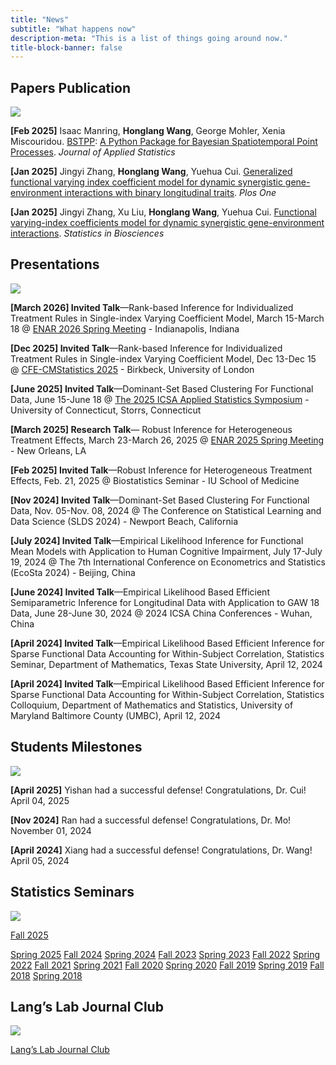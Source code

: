 ```yaml
---
title: "News"
subtitle: "What happens now"
description-meta: "This is a list of things going around now."
title-block-banner: false
---
```



## Papers Publication

::: {.grid}

::: {.g-col-12 .g-col-md-2}
![](/files/images/paper.WEBP)

:::

::: {.g-col-12 .g-col-md-10}


**[Feb 2025]** Isaac Manring, **Honglang Wang**, George Mohler, Xenia Miscouridou. [BSTPP](https://github.com/imanring/BSTPP): [A Python Package for Bayesian Spatiotemporal Point Processes](https://doi.org/10.1080/02664763.2025.2462969). *Journal of Applied Statistics*

**[Jan 2025]** Jingyi Zhang, **Honglang Wang**, Yuehua Cui. [Generalized functional varying index coefficient model for dynamic synergistic gene-environment interactions with binary longitudinal traits](https://journals.plos.org/plosone/article?id=10.1371/journal.pone.0318103&?utm_id=plos111&utm_source=internal&utm_medium=email&utm_campaign=author). *Plos One*

**[Jan 2025]** Jingyi Zhang, Xu Liu, **Honglang Wang**, Yuehua Cui. [Functional varying-index coefficients model for dynamic synergistic gene-environment interactions](https://link.springer.com/article/10.1007/s12561-024-09472-3?utm_source=rct_congratemailt&utm_medium=email&utm_campaign=nonoa_20250108&utm_content=10.1007%2Fs12561-024-09472-3). *Statistics in Biosciences*
:::

:::


## Presentations

::: {.grid}

::: {.g-col-12 .g-col-md-2}
![](/files/images/presentation.WEBP)

:::

::: {.g-col-12 .g-col-md-10}

**[March 2026] Invited Talk**---Rank-based Inference for Individualized Treatment Rules in Single-index Varying Coefficient Model, March 15-March 18 @ [ENAR 2026 Spring Meeting](https://www.enar.org/meetings/spring2026/) - Indianapolis, Indiana

**[Dec 2025] Invited Talk**---Rank-based Inference for Individualized Treatment Rules in Single-index Varying Coefficient Model, Dec 13-Dec 15 @ [CFE-CMStatistics 2025](https://www.cmstatistics.org/CFECMStatistics2025/) - Birkbeck, University of London

**[June 2025] Invited Talk**---Dominant-Set Based Clustering For Functional Data, June 15-June 18 @ [The 2025 ICSA Applied Statistics Symposium](https://symposium2025.icsa.org/) - University of Connecticut, Storrs, Connecticut

**[March 2025] Research Talk**--- Robust Inference for Heterogeneous Treatment Effects, March 23-March 26, 2025 @ [ENAR 2025 Spring Meeting](https://www.enar.org/meetings/spring2025/) - New Orleans, LA

**[Feb 2025] Invited Talk**---Robust Inference for Heterogeneous Treatment Effects, Feb. 21, 2025 @ Biostatistics Seminar - IU School of Medicine

**[Nov 2024] Invited Talk**---Dominant-Set Based Clustering For Functional Data, Nov. 05-Nov. 08, 2024 @ The Conference on Statistical Learning and Data Science (SLDS 2024) - Newport Beach, California

**[July 2024] Invited Talk**---Empirical Likelihood Inference for Functional Mean Models with Application to Human Cognitive Impairment, July 17-July 19, 2024 @ The 7th International Conference on Econometrics and Statistics (EcoSta 2024) - Beijing, China

**[June 2024] Invited Talk**---Empirical Likelihood Based Efficient Semiparametric Inference for Longitudinal Data with Application to GAW 18 Data, June 28-June 30, 2024 @ 2024 ICSA China Conferences - Wuhan, China

**[April 2024] Invited Talk**---Empirical Likelihood Based Efficient Inference for Sparse Functional Data Accounting for Within-Subject Correlation, Statistics Seminar, Department of Mathematics, Texas State University, April 12, 2024

**[April 2024] Invited Talk**---Empirical Likelihood Based Efficient Inference for Sparse Functional Data Accounting for Within-Subject Correlation, Statistics Colloquium, Department of Mathematics and Statistics, University of Maryland Baltimore County (UMBC), April 12, 2024

:::

:::

## Students Milestones

::: {.grid}

::: {.g-col-12 .g-col-md-2}
![](/files/images/student.WEBP)

:::

::: {.g-col-12 .g-col-md-10}

**[April 2025]** Yishan had a successful defense! Congratulations, Dr. Cui! April 04, 2025

**[Nov 2024]** Ran had a successful defense! Congratulations, Dr. Mo! November 01, 2024

**[April 2024]** Xiang had a successful defense! Congratulations, Dr. Wang! April 05, 2024

:::

:::

## Statistics Seminars

::: {.grid}

::: {.g-col-12 .g-col-md-2}
![](/files/images/seminar.WEBP)

:::

::: {.g-col-12 .g-col-md-10}

[Fall 2025](/seminar2025fall.qmd)

<!-- <iframe width="800" height="800" src="https://math.indianapolis.iu.edu/~hlwang/statseminar2025spring.html" title="Statistics Seminar Spring 2025"></iframe> -->

[Spring 2025](/seminar2025spring.qmd)
[Fall 2024](https://math.indianapolis.iu.edu/~hlwang/statseminar2024fall.html)
[Spring 2024](https://math.indianapolis.iu.edu/~hlwang/statseminar2024spring.html)
[Fall 2023](https://math.indianapolis.iu.edu/~hlwang/statseminar2023fall.html)
[Spring 2023](https://math.indianapolis.iu.edu/~hlwang/statseminar2023spring.html)
[Fall 2022](https://math.indianapolis.iu.edu/~hlwang/statseminar2022fall.html)
[Spring 2022](https://math.indianapolis.iu.edu/~hlwang/statseminar2022spring.html)
[Fall 2021](https://math.indianapolis.iu.edu/~hlwang/statseminar2021fall.html)
[Spring 2021](https://math.indianapolis.iu.edu/~hlwang/statseminar2021spring.html)
[Fall 2020](https://math.indianapolis.iu.edu/~hlwang/statseminar2020fall.html)
[Spring 2020](https://math.indianapolis.iu.edu/~hlwang/statseminar2020spring.html)
[Fall 2019](https://math.indianapolis.iu.edu/~hlwang/statseminar2019fall.html)
[Spring 2019](https://math.indianapolis.iu.edu/~hlwang/statseminar2019spring.html)
[Fall 2018](https://math.indianapolis.iu.edu/~hlwang/statseminar2018fall.html)
[Spring 2018](https://math.indianapolis.iu.edu/~hlwang/statseminar2018spring.html)


:::

:::


## Lang's Lab Journal Club

<!-- ::: {.grid} -->

<!-- ::: {.g-col-12 .g-col-md-2} -->
<!-- [![](/files/images/hex-EnergySystemsAnalysis.png)](https://drganghe.github.io/est603-energy-systems-analysis-2022-fall/) -->

<!-- ::: -->

<!-- ::: {.g-col-12 .g-col-md-10} -->

::: {.grid}

::: {.g-col-12 .g-col-md-2}
![](/files/images/journal.WEBP)

:::

::: {.g-col-12 .g-col-md-10}

[Lang's Lab Journal Club](/langclub.qmd)
:::

:::


